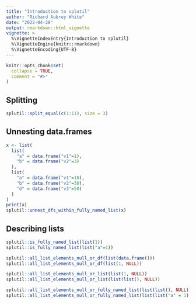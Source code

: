 ```yaml
---
title: "Introduction to splutil"
author: "Richard Aubrey White"
date: "2022-04-28"
output: rmarkdown::html_vignette
vignette: >
  %\VignetteIndexEntry{Introduction to splutil}
  %\VignetteEngine{knitr::rmarkdown}
  %\VignetteEncoding{UTF-8}
---
```


```r
knitr::opts_chunk$set(
  collapse = TRUE,
  comment = "#>"
)
```

## Splitting

```r
splutil::split_equal(c(1:11), size = 3)
```

## Unnesting data.frames

```r
x <- list(
  list(
    "a" = data.frame("v1"=1),
    "b" = data.frame("v2"=3)
  ),
  list(
    "a" = data.frame("v1"=10),
    "b" = data.frame("v2"=30),
    "d" = data.frame("v3"=50)
  )
)
print(x)
splutil::unnest_dfs_within_fully_named_list(x)
```

## Describing lists

```r
splutil::is_fully_named_list(list(1))
splutil::is_fully_named_list(list("a"=1))

splutil::all_list_elements_null_or_df(list(data.frame()))
splutil::all_list_elements_null_or_df(list(1, NULL))

splutil::all_list_elements_null_or_list(list(1, NULL))
splutil::all_list_elements_null_or_list(list(list(), NULL))

splutil::all_list_elements_null_or_fully_named_list(list(list(), NULL))
splutil::all_list_elements_null_or_fully_named_list(list(list("a" = 1), NULL))
```
